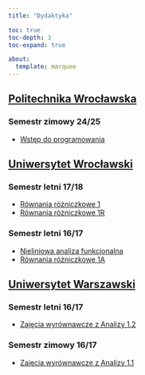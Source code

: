 ```yaml
---
title: "Dydaktyka"

toc: true
toc-depth: 3
toc-expand: true

about:
  template: marquee
---
```



## [Politechnika Wrocławska](https://wmat.pwr.edu.pl)

### Semestr zimowy 24/25

- [Wstęp do programowania](courses/pwr-intro-to-cs-2024.qmd)

## [Uniwersytet Wrocławski](https://www.math.uni.wroc.pl/)

### Semestr letni 17/18

- [Równania różniczkowe 1](courses/)
- [Równania różniczkowe 1R](courses/)


### Semestr letni 16/17


- [Nieliniowa analiza funkcjonalna](courses/)
- [Równania różniczkowe 1A](courses/)


## [Uniwersytet Warszawski](https://www.mimuw.edu.pl/en/studies/)

### Semestr letni 16/17
- [Zajęcia wyrównawcze z Analizy 1.2](courses/)

### Semestr zimowy 16/17

- [Zajęcia wyrównawcze z Analizy 1.1](courses/)
